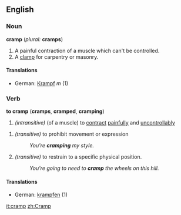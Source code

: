 ==English==

===Noun===
'''cramp'''  (''plural:'' '''cramps''')
#A painful contraction of a muscle which can't be controlled.
#A [[clamp]] for carpentry or masonry.
====Translations====
*German: [[Krampf]] ''m'' (1)

===Verb===
'''to cramp'''  ('''cramps''', '''cramped''', '''cramping''')
#''(intransitive)'' (of a muscle) to [[contract]] [[painful]]ly and [[uncontrollable|uncontrollably]]
<!--I'm not quite sure but isn't the next definition a definition of "to cramp someone's style" rather than "to cramp" in general?-->
#''(transitive)'' to prohibit movement or expression
#:''You're '''cramping''' my style.''
#''(transitive)'' to restrain to a specific physical position.
#:''You're going to need to '''cramp''' the wheels on this hill.''
====Translations====
*German: [[krampfen]] (1)

[[it:cramp]]
[[zh:Cramp]]